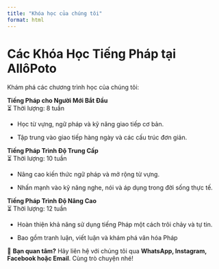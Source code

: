 ```yaml
---
title: "Khóa học của chúng tôi"
format: html
---
```


# Các Khóa Học Tiếng Pháp tại AllôPoto

Khám phá các chương trình học của chúng tôi:

**Tiếng Pháp cho Người Mới Bắt Đầu**\
⏳ Thời lượng: 8 tuần

- Học từ vựng, ngữ pháp và kỹ năng giao tiếp cơ bản.

- Tập trung vào giao tiếp hàng ngày và các cấu trúc đơn giản.

**Tiếng Pháp Trình Độ Trung Cấp**\
⏳ Thời lượng: 10 tuần

- Nâng cao kiến thức ngữ pháp và mở rộng từ vựng. 

- Nhấn mạnh vào kỹ năng nghe, nói và áp dụng trong đời sống thực tế.

**Tiếng Pháp Trình Độ Nâng Cao**\
⏳ Thời lượng: 12 tuần

- Hoàn thiện khả năng sử dụng tiếng Pháp một cách trôi chảy và tự tin. 

- Bao gồm tranh luận, viết luận và khám phá văn hóa Pháp  

📝 **Bạn quan tâm?** Hãy liên hệ với chúng tôi qua **WhatsApp, Instagram, Facebook hoặc Email**. Cùng trò chuyện nhé!
